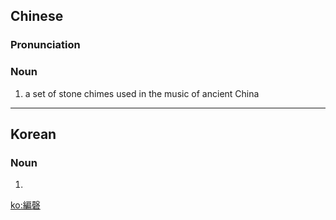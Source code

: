 {{also|编磬}}
==Chinese==
{{zh-forms|s=编磬}}
{{wikipedia|lang=zh}}

===Pronunciation===
{{zh-pron
|m=biānqìng
|c=pin1 hing3
|cat=n
}}

===Noun===
{{zh-noun}}

# {{lb|zh|archaic}} a set of stone chimes used in the music of ancient China

{{zh-cat|Musical instruments}}

----

==Korean==
{{ko-hanjatab}}

===Noun===
{{ko-noun|hangeul=편경}}

# {{hanja form of|편경|[[bianqing]]}}

[[ko:編磬]]